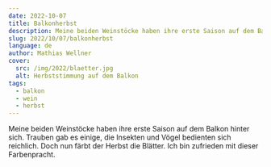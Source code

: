 ```yaml
---
date: 2022-10-07
title: Balkonherbst
description: Meine beiden Weinstöcke haben ihre erste Saison auf dem Balkon hinter sich. Trauben gab es einige, die Insekten und Vögel bedienten sich reichlich. Doch nun färbt der Herbst die Blätter. Ich bin zufrieden mit dieser Farbenpracht.
slug: 2022/10/07/balkonherbst
language: de
author: Mathias Wellner
cover:
  src: /img/2022/blaetter.jpg
  alt: Herbststimmung auf dem Balkon
tags:
  - balkon
  - wein
  - herbst
---
```



Meine beiden Weinstöcke haben ihre erste Saison auf dem Balkon hinter sich. Trauben gab es einige, die Insekten und Vögel bedienten sich reichlich. Doch nun färbt der Herbst die Blätter. Ich bin zufrieden mit dieser Farbenpracht.

<ResponsiveImage
  src="/img/2022/blaetter.jpg"
  alt="Herbststimmung auf dem Balkon"
  aspectRatio="4:3"
/>

